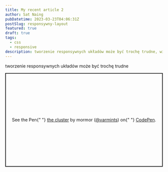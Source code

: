 ```yaml
---
title: My recent article 2
author: Sat Naing
pubDatetime: 2023-03-23T04:06:31Z
postSlug: responsywny-layout
featured: true
draft: true
tags:
  - css
  - responsive
description: tworzenie responsywnych układów może być trochę trudne, więc przyjrzyjmy się pięciu różnym układom, które możemy stworzyć za pomocą zaledwie kilku wierszy CSS, a jako bonus wykonaj je wszystkie bez jakichkolwiek zapytań o media
---
```


tworzenie responsywnych układów może być trochę trudne

<p
  class="codepen"
  data-height="300"
  data-default-tab="html,result"
  data-slug-hash="mdGXmpw"
  data-user="varmints"
  style="height: 300px; box-sizing: border-box; display: flex; align-items: center; justify-content: center; border: 2px solid; margin: 1em 0; padding: 1em;"
>
  <span>
    See the Pen{" "}
    <a href="https://codepen.io/varmints/pen/mdGXmpw">the cluster</a> by mormor
    (<a href="https://codepen.io/varmints">@varmints</a>) on{" "}
    <a href="https://codepen.io">CodePen</a>.
  </span>
</p>
<script async src="https://cpwebassets.codepen.io/assets/embed/ei.js"></script>
